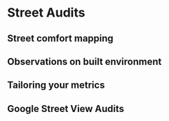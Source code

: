 # Street Audits

## Street comfort mapping

## Observations on built environment

## Tailoring your metrics

## Google Street View Audits
